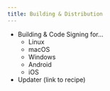 ```yaml
---
title: Building & Distribution
---
```



<Stub>

- Building & Code Signing for...
  - Linux
  - macOS
  - Windows
  - Android
  - iOS
- Updater (link to recipe)

</Stub>
